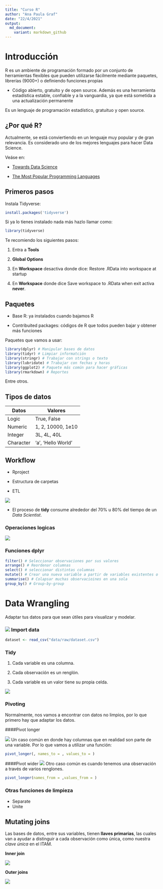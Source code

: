 ```yaml
---
title: "Curso R"
author: "Ana Paula Graf"
date: "22/4/2021"
output:
  md_document:
    variant: markdown_github
---
```


# Introducción

R es un ambiente de programación formado por un conjunto de herramientas flexibles que pueden utilizarse fácilmente mediante paquetes, librerías (9000+) o definiendo funciones propias

-   Código abierto, gratuito y de open source. Además es una herramienta estadística estable, confiable y a la vanguardia, ya que está sometida a una actualización permanente

Es un lenguaje de programación estadístico, gratuituo y open source.

## ¿Por qué R?

Actualmente, se está conviertiendo en un lenguaje muy popular y de gran relevancia. Es considerado uno de los mejores lenguajes para hacer Data Science.

Veáse en:

-   [Towards Data Science](https://towardsdatascience.com/top-9-languages-for-data-science-in-2020-824239f930c)

-   [The Most Popular Programming Languages](https://statisticsanddata.org/most-popular-programming-languages/)

## Primeros pasos

Instala Tidyverse:

``` .r
install.packages('tidyverse')
```

Si ya lo tienes instalado nada más hazlo llamar como:

```r
library(tidyverse)

```

Te recomiendo los siguientes pasos:

1.  Entra a **Tools**

2.  **Global Options**

3.  En **Workspace** desactiva donde dice: Restore .RData into workspace at startup

4.  En **Workspace** donde dice Save workspace to .RData when exit activa **never**.

## Paquetes

-   Base R: ya instalados cuando bajamos R

-   Contribuited packages: códigos de R que todos pueden bajar y obtener más funciones

Paquetes que vamos a usar:

``` .r
library(dplyr) # Manipular bases de datos
library(tidyr) # Limpiar informatción
library(stringr) # Trabajar con strings o texto
library(lubridate) # Trabajar con fechas y horas
library(ggplot2) # Paquete más común para hacer gráficas
library(rmarkdown) # Reportes
```

Entre otros.

## Tipos de datos

| Datos     | Valores            |
|-----------|--------------------|
| Logic     | True, False        |
| Numeric   | 1, 2, 10000, 1e10  |
| Integer   | 3L, 4L, 40L        |
| Character | 'a', 'Hello World' |

## Workflow

-   Rproject

-   Estructura de carpetas

-   ETL

![](images/data-science.png)

-   El proceso de **tidy** consume alrededor del 70% u 80% del tiempo de un *Data Scientist*.

### Operaciones logicas

![](images/transform-logical.png)

### Funciones dplyr

``` .r
filter() # Seleccionar observaciones por sus valores
arrange() # Reordenar columnas
select() # seleccionar distintas columnas
mutate() # Crear una nueva variable a partir de variables existentes o columnas existentes
summarise() # Colapsar muchas observacioines en una sola
group_by() # Group-by-group
```

# Data Wrangling

Adaptar tus datos para que sean útiles para visualizar y modelar.

### ![](images/data-science-wrangle.png) Import data

``` .r
dataset <- read_csv("data/raw/dataset.csv")
```

### Tidy

1.  Cada variable es una columna.

2.  Cada observación es un renglón.

3.  Cada variable es un valor tiene su propia celda.

![](images/tidy-1.png)

### Pivoting

Normalmente, nos vamos a encontrar con datos no limpios, por lo que primero hay que adaptar los datos.

\#\#\#\#Pivot longer

![](images/table4a.png) Un caso común en donde hay columnas que en realidad son parte de una variable. Por lo que vamos a utilizar una función:

``` .r
pivot_longer(, names_to = , values_to = )
```

\#\#\#\#Pivot wider ![](images/table4b.png) Otro caso común es cuando tenemos una observación a través de varios renglones.

``` .r
pivot_longer(names_from = ,values_from = )
```

### Otras funciones de limpieza

-   Separate
-   Unite

## Mutating joins

Las bases de datos, entre sus variables, tienen **llaves primarias**, las cuales van a ayudar a distinguir a cada observación como única, como nuestra *clave única* en el ITAM.

**Inner join**

![](images/join-inner.png)

**Outer joins**

![](images/join-outer.png)
